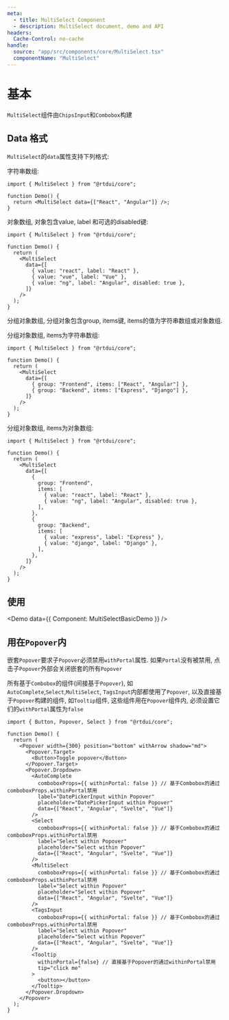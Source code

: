 ```yaml
---
meta:
  - title: MultiSelect Component
  - description: MultiSelect document, demo and API
headers:
  Cache-Control: no-cache
handle:
  source: "app/src/components/core/MultiSelect.tsx"
  componentName: "MultiSelect"
---
```



# 基本

`MultiSelect`组件由`ChipsInput`和`Combobox`构建

## Data 格式

`MultiSelect`的`data`属性支持下列格式:

字符串数组:

```tsx
import { MultiSelect } from "@rtdui/core";

function Demo() {
  return <MultiSelect data={["React", "Angular"]} />;
}
```

对象数组, 对象包含value, label 和可选的disabled键:

```tsx
import { MultiSelect } from "@rtdui/core";

function Demo() {
  return (
    <MultiSelect
      data={[
        { value: "react", label: "React" },
        { value: "vue", label: "Vue" },
        { value: "ng", label: "Angular", disabled: true },
      ]}
    />
  );
}
```

分组对象数组, 分组对象包含group, items键, items的值为字符串数组或对象数组.

分组对象数组, items为字符串数组:

```tsx
import { MultiSelect } from "@rtdui/core";

function Demo() {
  return (
    <MultiSelect
      data={[
        { group: "Frontend", items: ["React", "Angular"] },
        { group: "Backend", items: ["Express", "Django"] },
      ]}
    />
  );
}
```

分组对象数组, items为对象数组:

```tsx
import { MultiSelect } from "@rtdui/core";

function Demo() {
  return (
    <MultiSelect
      data={[
        {
          group: "Frontend",
          items: [
            { value: "react", label: "React" },
            { value: "ng", label: "Angular", disabled: true },
          ],
        },
        {
          group: "Backend",
          items: [
            { value: "express", label: "Express" },
            { value: "django", label: "Django" },
          ],
        },
      ]}
    />
  );
}
```

## 使用

<Demo data={{ Component: MultiSelectBasicDemo }} />

## 用在`Popover`内

嵌套`Popover`要求子`Popover`必须禁用`withPortal`属性. 如果`Portal`没有被禁用, 点击子`Popover`外部会关闭嵌套的所有`Popover`

所有基于`Combobox`的组件(间接基于`Popover`), 如`AutoComplete`,`Select`,`MultiSelect`, `TagsInput`内部都使用了`Popover`, 以及直接基于`Popover`构建的组件, 如`Tooltip`组件, 这些组件用在`Popover`组件内, 必须设置它们的`withPortal`属性为`false`

```tsx
import { Button, Popover, Select } from "@rtdui/core";

function Demo() {
  return (
    <Popover width={300} position="bottom" withArrow shadow="md">
      <Popover.Target>
        <Button>Toggle popover</Button>
      </Popover.Target>
      <Popover.Dropdown>
        <AutoComplete
          comboboxProps={{ withinPortal: false }} // 基于Combobox的通过comboboxProps.withinPortal禁用
          label="DatePickerInput within Popover"
          placeholder="DatePickerInput within Popover"
          data={["React", "Angular", "Svelte", "Vue"]}
        />
        <Select
          comboboxProps={{ withinPortal: false }} // 基于Combobox的通过comboboxProps.withinPortal禁用
          label="Select within Popover"
          placeholder="Select within Popover"
          data={["React", "Angular", "Svelte", "Vue"]}
        />
        <MultiSelect
          comboboxProps={{ withinPortal: false }} // 基于Combobox的通过comboboxProps.withinPortal禁用
          label="Select within Popover"
          placeholder="Select within Popover"
          data={["React", "Angular", "Svelte", "Vue"]}
        />
        <TagsInput
          comboboxProps={{ withinPortal: false }} // 基于Combobox的通过comboboxProps.withinPortal禁用
          label="Select within Popover"
          placeholder="Select within Popover"
          data={["React", "Angular", "Svelte", "Vue"]}
        />
        <Tooltip
          withinPortal={false} // 直接基于Popover的通过withinPortal禁用
          tip="click me"
        >
          <button></button>
        </Tooltip>
      </Popover.Dropdown>
    </Popover>
  );
}
```

